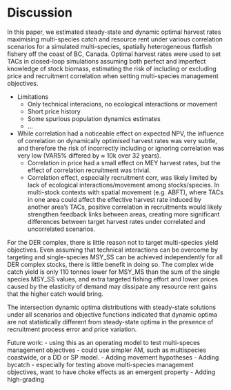 # Discussion

In this paper, we estimated steady-state and dynamic optimal harvest
rates maximising multi-species catch and resource rent under various 
correlation scenarios for a simulated multi-species, spatially 
heterogeneous flatfish fishery off the coast of BC, Canada. Optimal 
harvest rates were used to set TACs in closed-loop simulations assuming 
both perfect and imperfect knowledge of stock biomass, estimating the 
risk of including or excluding price and recruitment correlation when 
setting multi-species management objectives.

- Limitations
    - Only technical interacions, no ecological interactions or movement
    - Short price history
    - Some spurious population dynamics estimates
    - ...
- While correlation had a noticeable effect on expected NPV, the influence of
correlation on dynamically optimised harvest rates was very subtle, and 
therefore the risk of incorrectly including or ignoring correlation was very 
low (VAR5\% differed by $\approx$ 10k over 32 years).
    - Correlation in price had a small effect on MEY harvest rates, but 
    the effect of correlation recruitment was trivial.
    - Correlation effect, especially recruitment corr, was likely limited
    by lack of ecological interactions/movement among stocks/species. In 
    multi-stock contexts with spatial movement (e.g. ABFT), where TACs in
    one area could affect the effective harvest rate induced
    by another area's TACs, positive correlation in recruitments would 
    likely strengthen feedback links between areas, creating more
    significant differences between target harvest rates under 
    correlated and uncorrelated scenarios.

For the DER complex, there is little reason not to target
multi-species yield objectives. Even assuming that technical interactions 
can be overcome by targeting and single-species MSY_SS can be achieved
independently for all DER complex stocks, there is little benefit in doing
so. The complex wide catch yield is only 110 tonnes lower for MSY_MS
than the sum of the single species MSY_SS values, and extra targeted fishing 
effort and lower prices caused by the elasticity of demand may dissipate 
any resource rent gains that the higher catch would bring.

The intersection dynamic optima distributions with steady-state solutions 
under all scenarios and objective functions indicated that dynamic 
optima are not statistically different from steady-state optima in the 
presence of recruitment process error and price variation.

Future work: 
    - using this as an operating model to test multi-speces management objectives - could use simpler AM, such as multispecies coastwide, or a DD or SP model.
    - Adding movement hypotheses
    - Adding bycatch - especially for testing above multi-species management objectives, want to have choke effects as an emergent property
    - Adding high-grading
